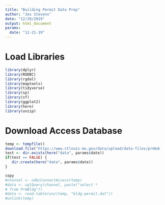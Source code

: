 ```yaml
---
title: "Building Permit Data Prep"
author: "Jes Stevens"
date: "12/20/2019"
output: html_document
params: 
  date: "12-21-19"
---
```


# Load Libraries 

```r
library(dplyr)
library(RODBC)
library(rgdal)
library(maptools)
library(tidyverse)
library(sp)
library(sf)
library(ggplot2)
library(here)
library(unzip)
```

# Download Access Database

```r
temp <- tempfile()
download.file("https://www.stlouis-mo.gov/data/upload/data-files/prmbdo.zip",temp)
test <- dir.exists(here("data", params$date))
if(test == FALSE) {
   dir.create(here("data", params$date))
}

copy
#channel <- odbcConnectAccess(temp)
#data <- sqlQuery(channel, paste("select *
# from PrmBldg"))
#data <- read.table(unz(temp, "bldg-permit.dat"))
#unlink(temp)
```

